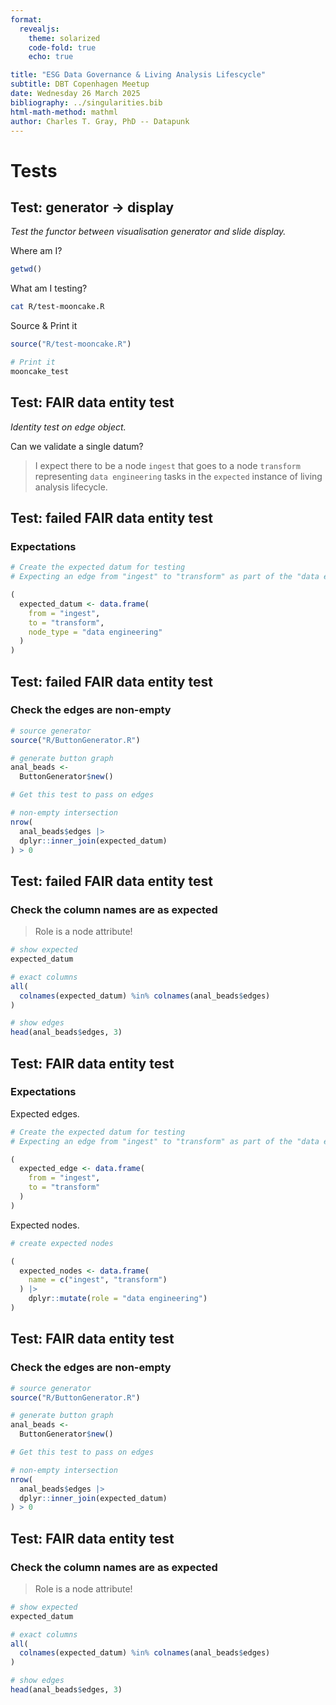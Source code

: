 ```yaml
---
format: 
  revealjs:
    theme: solarized
    code-fold: true
    echo: true

title: "ESG Data Governance & Living Analysis Lifescycle"
subtitle: DBT Copenhagen Meetup
date: Wednesday 26 March 2025
bibliography: ../singularities.bib
html-math-method: mathml
author: Charles T. Gray, PhD -- Datapunk
---
```


# Tests

## Test: generator $\to$ display

*Test the functor between visualisation generator and slide display.*

Where am I? 

```r
getwd()

```

What am I testing?
```bash
cat R/test-mooncake.R

```

Source & Print it
```r

source("R/test-mooncake.R")

# Print it 
mooncake_test
```

## Test: FAIR data entity test

*Identity test on edge object.*

Can we validate a single datum? 

> I expect there to be a node `ingest` that goes to a node `transform` representing `data engineering` tasks in the `expected` instance of living analysis lifecycle.

## Test: failed FAIR data entity test

### Expectations

```r


# Create the expected datum for testing
# Expecting an edge from "ingest" to "transform" as part of the "data engineering" process

(
  expected_datum <- data.frame(
    from = "ingest",
    to = "transform",
    node_type = "data engineering"
  )
)
```

## Test: failed FAIR data entity test

### Check the edges are non-empty

```r


# source generator
source("R/ButtonGenerator.R")

# generate button graph
anal_beads <- 
  ButtonGenerator$new()

# Get this test to pass on edges

# non-empty intersection
nrow(
  anal_beads$edges |>
  dplyr::inner_join(expected_datum)
) > 0

```

## Test: failed FAIR data entity test

### Check the column names are as expected 

> Role is a node attribute! 


```r


# show expected
expected_datum

# exact columns
all(
  colnames(expected_datum) %in% colnames(anal_beads$edges)
)

# show edges
head(anal_beads$edges, 3)
```

## Test: FAIR data entity test

### Expectations

Expected edges.

```r


# Create the expected datum for testing
# Expecting an edge from "ingest" to "transform" as part of the "data engineering" process

(
  expected_edge <- data.frame(
    from = "ingest",
    to = "transform"
  )
)

```

Expected nodes.

```r
# create expected nodes

(
  expected_nodes <- data.frame(
    name = c("ingest", "transform")
  ) |>
    dplyr::mutate(role = "data engineering")
)

```

## Test: FAIR data entity test

### Check the edges are non-empty

```r


# source generator
source("R/ButtonGenerator.R")

# generate button graph
anal_beads <- 
  ButtonGenerator$new()

# Get this test to pass on edges

# non-empty intersection
nrow(
  anal_beads$edges |>
  dplyr::inner_join(expected_datum)
) > 0

```

## Test: FAIR data entity test

### Check the column names are as expected 

> Role is a node attribute! 


```r


# show expected
expected_datum

# exact columns
all(
  colnames(expected_datum) %in% colnames(anal_beads$edges)
)

# show edges
head(anal_beads$edges, 3)
```

